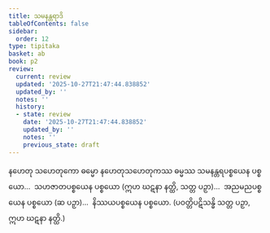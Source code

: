 ```yaml
---
title: သမနန္တရာဒိ
tableOfContents: false
sidebar:
  order: 12
type: tipitaka
basket: ab
book: p2
review:
  current: review
  updated: '2025-10-27T21:47:44.838852'
  updated_by: ''
  notes: ''
  history:
  - state: review
    date: '2025-10-27T21:47:44.838852'
    updated_by: ''
    notes: ''
    previous_state: draft
---
```



<ReviewStatus review={frontmatter.review} showDetails={true} />

<HypothesisAnnotation frontmatter={frontmatter} />

<DynamicBreadcrumb />

<Division number="180" book="p2" e="ch" v="38" p="77">

<Paragraph number="495" book="p2">
နဟေတု သဟေတုကော ဓမ္မော နဟေတုသဟေတုကဿ ဓမ္မဿ သမနန္တရပစ္စယေန ပစ္စယော…  သဟဇာတပစ္စယေန ပစ္စယော (ဣဟ ဃဋနာ နတ္ထိ, သတ္တ ပဉှာ)…  အညမညပစ္စယေန ပစ္စယော (ဆ ပဉှာ)…  နိဿယပစ္စယေန ပစ္စယော. (ပဝတ္တိပဋိသန္ဓိ သတ္တ ပဉှာ, ဣဟ ဃဋနာ နတ္ထိ.)
</Paragraph>
</Division>